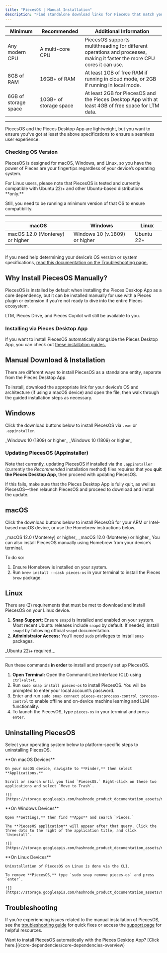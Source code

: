 ```yaml
---
title: "PiecesOS | Manual Installation"
description: "Find standalone download links for PieceOS that match your system’s operating system (OS) or architecture, or download PiecesOS automatically with the Pieces Desktop App."
---
```


| **Minimum**          | **Recommended**         | **Additional Information**                                                                                               |
| -------------------- | ----------------------- | ------------------------------------------------------------------------------------------------------------------------ |
| Any modern CPU       | A multi-core CPU        | PiecesOS supports multithreading for different operations and processes, making it faster the more CPU cores it can use. |
| 8GB of RAM           | 16GB\+ of RAM           | At least 1GB of free RAM if running in cloud mode, or 2GB if running in local mode.                                      |
| 6GB of storage space | 10GB\+ of storage space | At least 2GB for PiecesOS and the Pieces Desktop App with at least 4GB of free space for LTM data.                       |

---

PiecesOS and the Pieces Desktop App are lightweight, but you want to ensure you’ve got at least the above specifications to ensure a seamless user experience.

### Checking OS Version

PiecesOS is designed for macOS, Windows, and Linux, so you have the power of Pieces are your fingertips regardless of your device’s operating system.

<Warning>
  For Linux users, please note that PiecesOS is tested and currently compatible with Ubuntu 22\+ and other Ubuntu-based distributions **only.**
</Warning>

Still, you need to be running a minimum version of that OS to ensure compatibility.

---

| **macOS**                       | **Windows**                   | **Linux**   |
| ------------------------------- | ----------------------------- | ----------- |
| macOS 12.0 (Monterey) or higher | Windows 10 (v.1809) or higher | Ubuntu 22\+ |

---

If you need help determining your device’s OS version or system specifications, [read this documentation on the Troubleshooting page.](https://docs.pieces.app/products/core-dependencies/pieces-os/troubleshooting#common-installation-issues)

## Why Install PiecesOS Manually?

PiecesOS is installed by default when installing the Pieces Desktop App as a core dependency, but it can be installed manually for use with a Pieces plugin or extension if you’re not ready to dive into the entire Pieces ecosystem.

LTM, Pieces Drive, and Pieces Copilot will still be available to you.

### Installing via Pieces Desktop App

If you want to install PiecesOS automatically alongside the Pieces Desktop App, you can check out [these installation guides.](https://docs.pieces.app/products/desktop/download)

## Manual Download & Installation

There are different ways to install PiecesOS as a standalone entity, separate from the Pieces Desktop App.

To install, download the appropriate link for your device’s OS and architecture (if using a macOS device) and open the file, then walk through the guided installation steps as necessary.

## Windows

Click the download buttons below to install PiecesOS via `.exe` or `.appinstaller`.

<CardGroup cols={2}>
  <Card title="Download — Windows (.exe)" href="https://builds.pieces.app/stages/production/os_server/windows-exe/download?download=true&product=DOCUMENTATION_WEBSITE?download=true&product=DOCUMENTATION_WEBSITE&ga_visitor=286281413.1724689222">
    _Windows 10 (1809) or higher_
  </Card>
  <Card title="Download — Windows (.appinstaller)" href="https://builds.pieces.app/stages/production/appinstaller/os_server.appinstaller?download=true&product=DOCUMENTATION_WEBSITE&ga_visitor=286281413.1724689222">
    _Windows 10 (1809) or higher_
  </Card>
</CardGroup>

### Updating PiecesOS (AppInstaller)

Note that currently, updating PiecesOS if installed via the `.appinstaller` (currently the _Recommended_ installation method) files requires that you **quit the Pieces Desktop App**, then proceed with updating PiecesOS.

If this fails, make sure that the Pieces Desktop App is fully quit, as well as PiecesOS—then relaunch PiecesOS and proceed to download and install the update.

## macOS

Click the download buttons below to install PiecesOS for your ARM or Intel-based macOS device, or use the Homebrew instructions below.

<CardGroup cols={2}>
  <Card title="Download — ARM (.DMG)" href="https://builds.pieces.app/stages/production/os_server/dmg-arm64/download?download=true&product=DOCUMENTATION_WEBSITE&ga_visitor=286281413.1724689222">
    _macOS 12.0 (Monterey) or higher_
  </Card>
  <Card title="Download — Intel (.DMG)" href="https://builds.pieces.app/stages/production/os_server/dmg/download?download=true&product=DOCUMENTATION_WEBSITE&ga_visitor=286281413.1724689222">
    _macOS 12.0 (Monterey) or higher_
  </Card>
</CardGroup>

<Card title="Installing via Homebrew">
  You can also install PiecesOS manually using Homebrew from your device’s terminal.

  To do so:

  1. Ensure Homebrew is installed on your system.
  2. Run `brew install --cask pieces-os` in your terminal to install the Pieces `brew` package.
</Card>

## Linux

There are (2) requirements that must be met to download and install PiecesOS on your Linux device.

1. **Snap Support:** Ensure `snapd` is installed and enabled on your system. Most recent Ubuntu releases include `snapd` by default. If needed, install `snapd` by following official `snapd` documentation.
2. **Administrator Access:** You’ll need `sudo` privileges to install `snap` packages.

<Card title="Download — Linux">
  _Ubuntu 22\+ required._

  ---

  Run these commands **in order** to install and properly set up PiecesOS.

  1. **Open Terminal:** Open the Command-Line Interface (CLI) using `ctrl+alt+t`.
  2. Run `sudo snap install pieces-os` to install PiecesOS. You will be prompted to enter your local account’s password.
  3. Enter and run `sudo snap connect pieces-os:process-control :process-control` to enable offline and on-device machine learning and LLM functionality.
  4. To launch the PiecesOS, type `pieces-os` in your terminal and press `enter`.
</Card>

## Uninstalling PiecesOS

Select your operating system below to platform-specific steps to uninstalling PiecesOS.

<Tabs>
  <Tab title="macOS">
    **On macOS Devices**

    On your macOS device, navigate to **Finder,** then select **Applications.**

    Scroll or search until you find `PiecesOS.` Right-click on these two applications and select `Move to Trash`.

    ![](https://storage.googleapis.com/hashnode_product_documentation_assets/meet_pieces_assets/meet_pieces/get_started/macos/macos_how_to_uninstall_pfd.gif)
  </Tab>
  <Tab title="Windows">
    **On Windows Devices**

    Open **Settings,** then find **Apps** and search `Pieces.`

    The **PiecesOS application** will appear after that query. Click the three dots to the right of the application title, and click `Uninstall`.

    ![](https://storage.googleapis.com/hashnode_product_documentation_assets/meet_pieces_assets/meet_pieces/get_started/windows/uninstalling_on_windows.gif)
  </Tab>
  <Tab title="Linux">
    **On Linux Devices**

    Uninstallation of PiecesOS on Linux is done via the CLI.

    To remove **PiecesOS,** type `sudo snap remove pieces-os` and press `enter`.

    ![](https://storage.googleapis.com/hashnode_product_documentation_assets/meet_pieces_assets/meet_pieces/get_started_linux/uninstall_pfd_from_terminal.png)
  </Tab>
</Tabs>

## Troubleshooting

If you’re experiencing issues related to the manual installation of PiecesOS, see the [troubleshooting guide](https://docs.pieces.app/products/core-dependencies/pieces-os/troubleshooting#piecesos--troubleshooting) for quick fixes or access the [support page](https://docs.pieces.app/products/support) for helpful resources.

<Info>
  Want to install PiecesOS automatically with the Pieces Desktop App? [Click here.](/core-dependencies/core-dependencies-overview)
</Info>